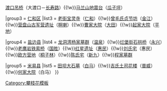 {{Navbox
|name = 攀枝花市级文物保护单位
|title = [[攀枝花]]市级文物保护单位
|style = text-align: left;
|state = {{{state<includeonly>|collapsed</includeonly>}}}

|group1 = [[东区 (攀枝花市)|东区]]
|list1 = [[攀枝花建设总指挥部旧址]]（[[大渡口街道|大渡口]]）{{!w}}[[渡口大桥#渡口吊桥|渡口吊桥]]（大渡口－[[长寿路街道 (攀枝花市)|长寿路]]）{{!w}}[[马兰山地震台]]（[[瓜子坪街道|瓜子坪]]）

|group3 = [[仁和区]]
|list3 = [[老街宝灵寺]]（[[仁和镇 (攀枝花市)|仁和]]）{{!w}}[[曾毛氏贞节坊]]（[[金江镇 (攀枝花市)|金江]]）{{!w}}[[营盘山古军营遗址]]（[[啊喇彝族乡|啊喇]]）{{!w}}[[曹家大院]]（[[大田镇 (攀枝花市)|大田]]）{{!w}}[[起家大院]]（[[平地镇|平地]]）

|group4 = [[盐边县]]
|list4 = [[龙洞湾杨家墓群]]（[[温泉彝族乡|温泉]]）{{!w}}[[烂堡街石拱桥]]（[[永兴镇 (盐边县)|永兴]]）{{!w}}[[老鹰岩铁索桥]]（[[国胜乡|国胜]]）{{!w}}[[红星遗址]]（[[惠民乡|惠民]]）{{!w}}[[刘氏宅]]（惠民）{{!w}}[[欧方营地]]（[[桐子林镇|桐子林]]）{{!w}}[[陈氏宅]]（[[新九乡|新九]]）{{!w}}[[程家墓群]]

|group5 = [[米易县]]
|list5 = [[田坝大石墓]]（[[白马镇 (米易县)|白马]]）{{!w}}[[吉氏土司花楼]]（[[普威镇|普威]]）{{!w}}[[何家大院]]（白马）
}}<noinclude>
[[Category:攀枝花模板]]
</noinclude>